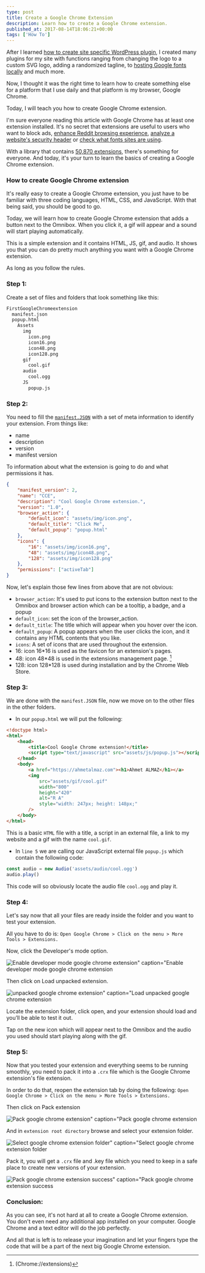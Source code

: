 ```yaml
---
type: post
title: Create a Google Chrome Extension
description: Learn how to create a Google Chrome extension.
published_at: 2017-08-14T18:06:21+00:00
tags: ['How To']
---
```


After I learned [how to create site specific WordPress plugin][1], I created many plugins for my site with functions ranging from changing the logo to a custom SVG logo, adding a randomized tagline, to [hosting Google fonts locally][2] and much more.

Now, I thought it was the right time to learn how to create something else for a platform that I use daily and that platform is my browser, Google Chrome.

Today, I will teach you how to create Google Chrome extension.

I'm sure everyone reading this article with Google Chrome has at least one extension installed. It's no secret that extensions are useful to users who want to block ads, [enhance Reddit browsing experience][4], [analyze a website's security header][6] or [check what fonts sites are using][7].

With a library that contains [50,870 extensions][8], there's something for everyone. And today, it's your turn to learn the basics of creating a Google Chrome extension.

### How to create Google Chrome extension

It's really easy to create a Google Chrome extension, you just have to be familiar with three coding languages, HTML, CSS, and JavaScript. With that being said, you should be good to go.

Today, we will learn how to create Google Chrome extension that adds a button next to the Omnibox. When you click it, a gif will appear and a sound will start playing automatically.

This is a simple extension and it contains HTML, JS, gif, and audio. It shows you that you can do pretty much anything you want with a Google Chrome extension.

As long as you follow the rules.

### Step 1:

Create a set of files and folders that look something like this:

```txt
FirstGoogleChromeextension
  manifest.json
  popup.html
    Assets
      img
        icon.png
        icon16.png
        icon48.png
        icon128.png
      gif
        cool.gif
      audio
        cool.ogg
      JS
        popup.js
```

### Step 2:

You need to fill the [`manifest.JSON`][9] with a set of meta information to identify your extension. From things like:

- name
- description
- version
- manifest version

To information about what the extension is going to do and what permissions it has.

```json
{
	"manifest_version": 2,
	"name": "CCE",
	"description": "Cool Google Chrome extension.",
	"version": "1.0",
	"browser_action": {
		"default_icon": "assets/img/icon.png",
		"default_title": "Click Me",
		"default_popup": "popup.html"
	},
	"icons": {
		"16": "assets/img/icon16.png",
		"48": "assets/img/icon48.png",
		"128": "assets/img/icon128.png"
	},
	"permissions": ["activeTab"]
}
```

Now, let's explain those few lines from above that are not obvious:

- `browser_action`: It's used to put icons to the extension button next to the Omnibox and browser action which can be a tooltip, a badge, and a popup
- `default_icon`: set the icon of the browser_action.
- `default_title`: The title which will appear when you hover over the icon.
- `default_popup`: A popup appears when the user clicks the icon, and it contains any HTML contents that you like.
- `icons`: A set of icons that are used throughout the extension.
- 16: icon 16\*16 is used as the favicon for an extension's pages.
- 48: icon 48\*48 is used in the extensions management page. [^fn1]
- 128: icon 128\*128 is used during installation and by the Chrome Web Store.

### Step 3:

We are done with the `manifest.JSON` file, now we move on to the other files in the other folders.

- In our `popup.html` we will put the following:

```html {5} showLineNumbers
<!doctype html>
<html>
	<head>
		<title>Cool Google Chrome extension!</title>
		<script type="text/javascript" src="assets/js/popup.js"></script>
	</head>
	<body>
		<a href="https://ahmetalmaz.com"><h1>Ahmet ALMAZ</h1></a>
		<img
			src="assets/gif/cool.gif"
			width="800"
			height="420"
			alt="R A"
			style="width: 247px; height: 148px;"
		/>
	</body>
</html>
```

This is a basic `HTML` file with a title, a script in an external file, a link to my website and a gif with the name `cool.gif`.

- In `line 5` we are calling our JavaScript external file `popup.js` which contain the following code:

```js
const audio = new Audio('assets/audio/cool.ogg')
audio.play()
```

This code will so obviously locate the audio file `cool.ogg` and play it.

### Step 4:

Let's say now that all your files are ready inside the folder and you want to test your extension.

All you have to do is: `Open Google Chrome > Click on the menu > More Tools > Extensions.`

Now, click the Developer's mode option.

![Enable developer mode google chrome extension" caption="Enable developer mode google chrome extension](./_assets/enable_developer_mode_google_chrome_extension.png)

Then click on Load unpacked extension.

![unpacked google chrome extension" caption="Load unpacked google chrome extension](./_assets/load_unpacked_google_chrome_extension.png)

Locate the extension folder, click open, and your extension should load and you’ll be able to test it out.

Tap on the new icon which will appear next to the Omnibox and the audio you used should start playing along with the gif.

### Step 5:

Now that you tested your extension and everything seems to be running smoothly, you need to pack it into a `.crx` file which is the Google Chrome extension's file extension.

In order to do that, reopen the extension tab by doing the following: `Open Google Chrome > Click on the menu > More Tools > Extensions.`

Then click on Pack extension

![Pack google chrome extension" caption="Pack google chrome extension](./_assets/pack_google_chrome_extension.png)

And in `extension root directory` browse and select your extension folder.

![Select google chrome extension folder" caption="Select google chrome extension folder](./_assets/select_google_chrome_extension_folder.png)

Pack it, you will get a `.crx` file and .key file which you need to keep in a safe place to create new versions of your extension.

![Pack google chrome extension success" caption="Pack google chrome extension success](./_assets/pack_google_chrome_extension_success.png)

### Conclusion:

As you can see, it's not hard at all to create a Google Chrome extension. You don't even need any additional app installed on your computer. Google Chrome and a text editor will do the job perfectly.

And all that is left is to release your imagination and let your fingers type the code that will be a part of the next big Google Chrome extension.

[^fn1]: (Chrome://extensions)

[1]: https://ahmetalmaz.com/create-site-specific-wordpress-plugin/
[2]: https://ahmetalmaz.com/host-google-fonts-locally-wordpress/
[4]: https://chrome.google.com/webstore/detail/reddit-enhancement-suite/kbmfpngjjgdllneeigpgjifpgocmfgmb
[6]: https://chrome.google.com/webstore/detail/securityheadersio-analyse/hbghndjigmobckggakgcalcfbohgkgog
[7]: https://chrome.google.com/webstore/detail/whatfont/jabopobgcpjmedljpbcaablpmlmfcogm?hl=en
[8]: https://research.google.com/pubs/pub43346.html
[9]: https://developer.chrome.com/extensions/manifest
